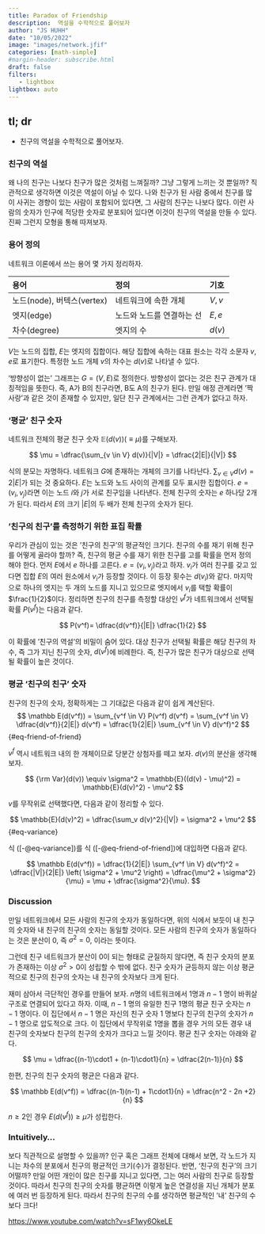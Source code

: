 ```yaml
---
title: Paradox of Friendship 
description:  역설을 수학적으로 풀어보자
author: "JS HUHH"
date: "10/05/2022"
image: "images/network.jfif"
categories: [math-simple]
#margin-header: subscribe.html
draft: false
filters:
   - lightbox
lightbox: auto
---
```


## tl; dr

- 친구의 역설을 수학적으로 풀어보자. 

### 친구의 역설 

왜 나의 친구는 나보다 친구가 많은 것처럼 느껴질까? 그냥 그렇게 느끼는 것 뿐일까? 직관적으로 생각하면 이것은 역설이 아닐 수 있다. 나와 친구가 된 사람 중에서 친구를 많이 사귀는 경향이 있는 사람이 포함되어 있다면, 그 사람의 친구는 나보다 많다. 이런 사람의 숫자가 인구에 적당한 숫자로 분포되어 있다면 이것이 친구의 역설을 만들 수 있다. 진짜 그런지 모형을 통해 따져보자. 

### 용어 정의

네트워크 이론에서 쓰는 용어 몇 가지 정리하자. 

|용어|정의|기호|
|:--|:-|:--|
|노드(node), 버텍스(vertex)|네트워크에 속한 개체|$V, v$|
|엣지(edge)|노드와 노드를 연결하는 선|$E, e$|
|차수(degree)|엣지의 수|$d(v)$|

$V$는 노드의 집합, $E$는 엣지의 집합이다. 해당 집합에 속하는 대표 원소는 각각 소문자 $v, e$로 표기한다. 특정한 노드 개체 $v$의 차수는 $d(v)$로 나타낼 수 있다. 

'방향성이 없는' 그래프는 $G = (V, E)$로 정의한다. 방향성이 없다는 것은 친구 관계가 대칭적임을 뜻한다. 즉, A가 B의 친구라면, B도 A의 친구가 된다. 만일 애정 관계라면 '짝사랑'과 같은 것이 존재할 수 있지만, 일단 친구 관계에서는 그런 관계가 없다고 하자. 


### '평균' 친구 숫자 

네트워크 전체의 평균 친구 숫자 $\mathbb{E} \left( d(v) \right) (\equiv \mu)$를 구해보자.

$$
\mu = \dfrac{\sum_{v \in V} d(v)}{|V|} = \dfrac{2|E|}{|V|}
$$

식의 분모는 자명하다. 네트워크 $G$에 존재하는 개체의 크기를 나타난다. $\sum_{v \in V} d(v) = 2|E|$가 되는 것 중요하다. $E$는 노드와 노드 사이의 관계를 모두 표시한 집합이다. $e  = (v_i, v_j)$라면 이는 노드 $i$와 $j$가 서로 친구임을 나타낸다. 전체 친구의 숫자는 $e$ 하나당 2개가 된다. 따라서 $E$의 크기 $|E|$의 두 배가 전체 친구의 숫자가 된다. 

### '친구의 친구'를 측정하기 위한 표집 확률 

우리가 관심이 있는 것은 '친구의 친구'의 평균적인 크기다. 친구의 수를 재기 위해 친구를 어떻게 골라야 할까? 즉, 친구의 평균 수를 재기 위한 친구를 고를 확률을 먼저 정의해야 한다. 먼저 $E$에서 $e$ 하나를 고른다. $e=(v_i, v_j)$라고 하자. $v_i$가 여러 친구를 갖고 있다면 집합 $E$의 여러 원소에서 $v_i$가 등장할 것이다. 이 등장 횟수는 $d(v_i)$와 같다. 마지막으로 하나의 엣지는 두 개의 노드를 지니고 있으므로 엣지에서 $v_i$를 택할 확률이 $\frac{1}{2}$이다. 정리하면 친구의 친구를 측정할 대상인 $v^{f}$가 네트워크에서 선택될 확률 $P(v^f)$는 다음과 같다.

$$
P(v^f)= \dfrac{d(v^f)}{|E|} \dfrac{1}{2}
$$

이 확률에 '친구의 역설'의 비밀이 숨어 있다. 대상 친구가 선택될 확률은 해당 친구의 차수, 즉 그가 지닌 친구의 숫자, $d(v^f)$에 비례한다. 즉, 친구가 많은 친구가 대상으로 선택될 확률이 높은 것이다. 

### 평균 '친구의 친구' 숫자 

친구의 친구의 숫자, 정확하게는 그 기대값은 다음과 같이 쉽게 계산된다. 
$$
\mathbb E(d(v^f)) = \sum_{v^f \in V} P(v^f) d(v^f) = \sum_{v^f \in V} \dfrac{d(v^f)}{2|E|} d(v^f) = \dfrac{1}{2|E|} \sum_{v^f \in V} d(v^f)^2
$$ {#eq-friend-of-friend}

$v^f$ 역시 네트워크 내의 한 개체이므로 당분간 상첨자를 떼고 보자. $d(v)$의 분산을 생각해보자. 

$$
{\rm Var}(d(v)) \equiv \sigma^2 = \mathbb{E}((d(v) - \mu)^2) = \mathbb{E}(d(v)^2) - \mu^2
$$

$v$를 무작위로 선택했다면, 다음과 같이 정리할 수 있다. 

$$
\mathbb{E}(d(v)^2) = \dfrac{\sum_v d(v)^2}{|V|} = \sigma^2 + \mu^2
$$ {#eq-variance}

식 ([-@eq-variance])를 식 ([-@eq-friend-of-friend])에 대입하면 다음과 같다.

$$
\mathbb E(d(v^f))  = \dfrac{1}{2|E|} \sum_{v^f \in V} d(v^f)^2 = \dfrac{|V|}{2|E|} \left( \sigma^2 + \mu^2 \right) = \dfrac{\mu^2 + \sigma^2}{\mu} = \mu + \dfrac{\sigma^2}{\mu}.
$$

### Discussion 

만일 네트워크에서 모든 사람의 친구의 숫자가 동일하다면, 위의 식에서 보듯이 내 친구의 숫자와 내 친구의 친구의 숫자는 동일할 것이다. 모든 사람의 친구의 숫자가 동일하다는 것은 분산이 $0$, 즉 $\sigma^2 = 0$, 이라는 뜻이다. 

그런데 친구 네트워크가 분산이 0이 되는 형태로 균질하지 않다면, 즉 친구 숫자의 분포가 존재하는 이상 $\sigma^2 > 0$이 성립할 수 밖에 없다. 친구 숫자가 균등하지 않는 이상 평균적으로 친구의 친구의 숫자는 내 친구의 숫자보다 크게 된다.

:::{.column-margin}
재미 삼아서 극단적인 경우를 만들어 보자. $n$명의 네트워크에서 1명과 $n-1$ 명이 바퀴살 구조로 연결되어 있다고 하자. 이때, $n-1$ 명의 유일한 친구 1명의 평균 친구 숫자는 $n-1$ 명이다. 이 집단에서 $n-1$ 명은 자신의 친구 숫자 $1$ 명보다 친구의 친구의 숫자가 $n-1$ 명으로 압도적으로 크다. 이 집단에서 무작위로 1명을 뽑을 경우 거의 모든 경우 내 친구의 숫자보다 친구의 친구의 숫자가 크다고 느낄 것이다. 평균 친구 숫자는 아래와 같다. 

$$
\mu = \dfrac{(n-1)\cdot1 + (n-1)\cdot1}{n} = \dfrac{2(n-1)}{n}
$$

한편, 친구의 친구 숫자의 평균은 다음과 같다. 

$$
\mathbb E(d(v^f)) = \dfrac{(n-1)(n-1) + 1\cdot1}{n} = \dfrac{n^2 - 2n +2}{n}
$$

$n \geq 2$인 경우 $E(d(v^f)) \geq \mu$가 성립한다. 

:::

### Intuitively... 

보다 직관적으로 설명할 수 있을까? 인구 혹은 그래프 전체에 대해서 보면, 각 노드가 지니는 차수의 분포에서 친구의 평균적인 크기(수)가 결정된다. 반면, '친구의 친구'의 크기 어떨까? 만일 어떤 개인이 많은 친구를 지니고 있다면, 그는 여러 사람의 친구로 등장할 것이다. 따라서 친구의 친구의 숫자를 평균하면 이렇게 높은 연결성을 지닌 개체가 분포에 여러 번 등장하게 된다. 따라서 친구의 친구의 수를 생각하면 평균적인 '내' 친구의 수보다 크다! 

<https://www.youtube.com/watch?v=sF1wy6OkeLE>